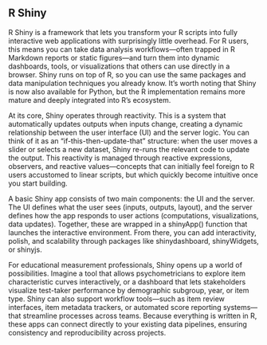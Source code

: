 ## R Shiny
  
R Shiny is a framework that lets you transform your R scripts into fully interactive web applications with surprisingly little overhead. 
For R users, this means you can take data analysis workflows—often trapped in R Markdown reports or static figures—and turn them into dynamic dashboards, tools, or visualizations that others can use directly in a browser. 
Shiny runs on top of R, so you can use the same packages and data manipulation techniques you already know. 
It’s worth noting that Shiny is now also available for Python, but the R implementation remains more mature and deeply integrated into R’s ecosystem.

At its core, Shiny operates through reactivity. 
This is a system that automatically updates outputs when inputs change, creating a dynamic relationship between the user interface (UI) and the server logic. 
You can think of it as an “if-this-then-update-that” structure: when the user moves a slider or selects a new dataset, Shiny re-runs the relevant code to update the output. 
This reactivity is managed through reactive expressions, observers, and reactive values—concepts that can initially feel foreign to R users accustomed to linear scripts, but which quickly become intuitive once you start building.

A basic Shiny app consists of two main components: the UI and the server. 
The UI defines what the user sees (inputs, outputs, layout), and the server defines how the app responds to user actions (computations, visualizations, data updates). 
Together, these are wrapped in a shinyApp() function that launches the interactive environment. From there, you can add interactivity, polish, and scalability through packages like shinydashboard, shinyWidgets, or shinyjs.

For educational measurement professionals, Shiny opens up a world of possibilities. 
Imagine a tool that allows psychometricians to explore item characteristic curves interactively, or a dashboard that lets stakeholders visualize test-taker performance by demographic subgroup, year, or item type. 
Shiny can also support workflow tools—such as item review interfaces, item metadata trackers, or automated score reporting systems—that streamline processes across teams. 
Because everything is written in R, these apps can connect directly to your existing data pipelines, ensuring consistency and reproducibility across projects.